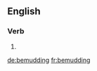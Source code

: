 ==English==

===Verb===
{{head|en|present participle}}

# {{present participle of|bemud|lang=en|nocat=1}}

[[de:bemudding]]
[[fr:bemudding]]